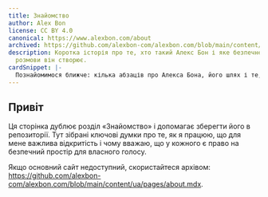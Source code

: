 ```yaml
---
title: Знайомство
author: Alex Bon
license: CC BY 4.0
canonical: https://www.alexbon.com/about
archived: https://github.com/alexbon-com/alexbon.com/blob/main/content/ua/pages/about.mdx
description: Коротка історія про те, хто такий Алекс Бон і яке безпечне місце для
  розмови він створює.
cardSnippet: |-
  Познайомимося ближче: кілька абзаців про Алекса Бона, його шлях і те, чому він вірить у силу чесної розмови.
---
```


## Привіт

Ця сторінка дублює розділ «Знайомство» і допомагає зберегти його в репозиторії. Тут зібрані ключові думки про те, як я працюю, що для мене важлива відкритість і чому вважаю, що у кожного є право на безпечний простір для власного голосу.

Якщо основний сайт недоступний, скористайтеся архівом: https://github.com/alexbon-com/alexbon.com/blob/main/content/ua/pages/about.mdx.
